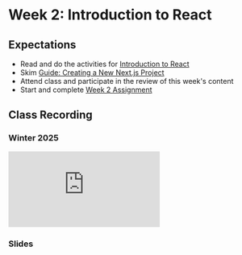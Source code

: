 # Week 2: Introduction to React

## Expectations

- Read and do the activities for [Introduction to React](/week-2/react)
- Skim [Guide: Creating a New Next.js Project](/guides-and-references/creating-new-nextjs-project)
- Attend class and participate in the review of this week's content
- Start and complete [Week 2 Assignment](/week-2/assignment)

## Class Recording

### Winter 2025

<iframe
  style={{ width: "100%", aspectRatio: "16/9" }}
  src="https://www.youtube.com/embed/EAJhdwUAxe0?si=7aG7PoqoK0VB8Sbq"
  title="YouTube video player"
  frameBorder="0"
  allow="accelerometer; autoplay; clipboard-write; encrypted-media; gyroscope; picture-in-picture; web-share"
  allowFullScreen
></iframe>

### Slides


<Slideshow file="/week-2/slides" />
